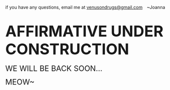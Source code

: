 if you have any questions, email me at <span style="background-clip: initial; background-origin: initial; background-position: 100% 50%; padding-right: 10px; url: //wiki.debatecoaches.org/i/a.gif);">[[mailto:venusondrugs@gmail.com|venusondrugs@gmail.com]]</span>
~Joanna
=<span style="font-size: 170%;">AFFIRMATIVE UNDER CONSTRUCTION</span>= 
<span style="font-size: 170%;">WE WILL BE BACK SOON...</span>

<span style="font-size: 170%;">﻿MEOW~</span>